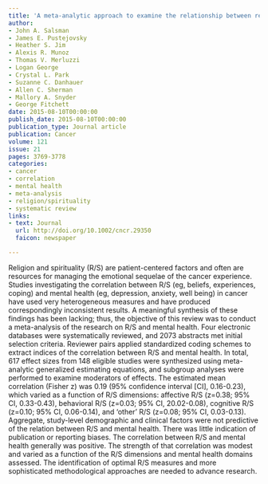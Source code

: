 ```yaml
---
title: 'A meta-analytic approach to examine the relationship between religion/spirituality and mental health in cancer'
author:
- John A. Salsman
- James E. Pustejovsky
- Heather S. Jim
- Alexis R. Munoz
- Thomas V. Merluzzi
- Logan George
- Crystal L. Park
- Suzanne C. Danhauer
- Allen C. Sherman
- Mallory A. Snyder
- George Fitchett
date: 2015-08-10T00:00:00
publish_date: 2015-08-10T00:00:00
publication_type: Journal article
publication: Cancer
volume: 121
issue: 21
pages: 3769-3778
categories:
- cancer
- correlation
- mental health
- meta-analysis
- religion/spirituality
- systematic review
links:
- text: Journal
  url: http://doi.org/10.1002/cncr.29350
  faicon: newspaper

---
```



Religion and spirituality (R/S) are patient-centered factors and often are resources for managing the emotional sequelae of the cancer experience. Studies investigating the correlation between R/S (eg, beliefs, experiences, coping) and mental health (eg, depression, anxiety, well being) in cancer have used very heterogeneous measures and have produced correspondingly inconsistent results. A meaningful synthesis of these findings has been lacking; thus, the objective of this review was to conduct a meta-analysis of the research on R/S and mental health. Four electronic databases were systematically reviewed, and 2073 abstracts met initial selection criteria. Reviewer pairs applied standardized coding schemes to extract indices of the correlation between R/S and mental health. In total, 617 effect sizes from 148 eligible studies were synthesized using meta-analytic generalized estimating equations, and subgroup analyses were performed to examine moderators of effects. The estimated mean correlation (Fisher z) was 0.19 (95% confidence interval [CI], 0.16-0.23), which varied as a function of R/S dimensions: affective R/S (z=0.38; 95% CI, 0.33-0.43), behavioral R/S (z=0.03; 95% CI, 20.02-0.08), cognitive R/S (z=0.10; 95% CI, 0.06-0.14), and ‘other’ R/S (z=0.08; 95% CI, 0.03-0.13). Aggregate, study-level demographic and clinical factors were not predictive of the relation between R/S and mental health. There was little indication of publication or reporting biases. The correlation between R/S and mental health generally was positive. The strength of that correlation was modest and varied as a function of the R/S dimensions and mental health domains assessed. The identification of optimal R/S measures and more sophisticated methodological approaches are needed to advance research.

